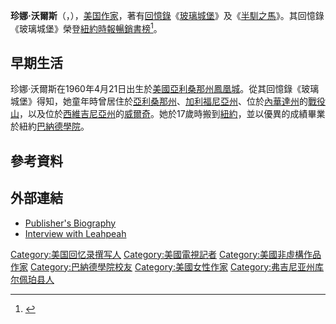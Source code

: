 {{Infobox Writer
| name = 珍娜·沃爾斯
| image = Jeannette walls 2009.jpg
| imagesize = 200px
| caption = 沃爾斯於2009年
| birthname = Jeannette Walls
| birthdate = 1960年4月21日
| birthplace  = {{USA}}[[亞利桑那州|亞利桑那州]]，[[鳳凰城|鳳凰城]]
| occupation = [[作家|作家]]
| notableworks = 《[[玻璃城堡|玻璃城堡]]》<br>《[[半馴之馬|半馴之馬]]》
}}

'''珍娜·沃爾斯'''（{{lang|en|'''Jeannette Walls'''}}，{{bd|1960年|4月21日|catIdx=W}}），[[美国|美国]][[作家|作家]]，著有[[回憶錄|回憶錄]]《[[玻璃城堡|玻璃城堡]]》及《[[半馴之馬|半馴之馬]]》。其回憶錄《玻璃城堡》榮登[[紐約時報暢銷書榜|紐約時報暢銷書榜]]<ref>{{cite web|url=https://www.nytimes.com/best-sellers-books/2012-03-18/paperback-nonfiction/list.html|title=Best Sellers March 18, 2012|publisher=[[The_New_York_Times_Best_Seller_list|The New York Times Best Seller list]]|date=18 March 2012|accessdate=2012-03-18|archive-date=2012-03-14|archive-url=https://web.archive.org/web/20120314081403/http://www.nytimes.com/best-sellers-books/2012-03-18/paperback-nonfiction/list.html|dead-url=no}}</ref>。

==早期生活==
珍娜·沃爾斯在1960年4月21日出生於[[美國|美國]][[亞利桑那州|亞利桑那州]][[鳳凰城|鳳凰城]]。從其回憶錄《玻璃城堡》得知，她童年時曾居住於[[亞利桑那州|亞利桑那州]]、[[加利福尼亞州|加利福尼亞州]]、位於[[內華達州|內華達州]]的[[戰役山|戰役山]]，以及位於[[西維吉尼亞州|西維吉尼亞州]]的[[威爾奇|威爾奇]]。她於17歲時搬到[[紐約|紐約]]，並以優異的成績畢業於紐約[[巴納德學院|巴納德學院]]。

==參考資料==
{{reflist}}

==外部連結==
*[http://authors.simonandschuster.com/Jeannette-Walls/19723841 Publisher's Biography] {{Wayback|url=http://authors.simonandschuster.com/Jeannette-Walls/19723841 |date=20110730071652 }}
*[http://leahpeah.com/interviews/jeannette-walls Interview with Leahpeah] {{Wayback|url=http://leahpeah.com/interviews/jeannette-walls |date=20171007021946 }}

{{Authority control}}
{{DEFAULTSORT:Jeannette Walls}}
[[Category:美国回忆录撰写人|Category:美国回忆录撰写人]]
[[Category:美國電視記者|Category:美國電視記者]]
[[Category:美國非虛構作品作家|Category:美國非虛構作品作家]]
[[Category:巴納德學院校友|Category:巴納德學院校友]]
[[Category:美國女性作家|Category:美國女性作家]]
[[Category:弗吉尼亚州库尔佩珀县人|Category:弗吉尼亚州库尔佩珀县人]]